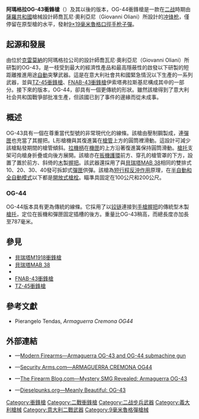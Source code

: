{{noteTA
|G1=軍事
|G2=長度單位
|G3=Firearms
}}
{{Infobox Weapon
|name= 阿瑪格拉OG-43衝鋒槍<br />{{Lang|en|Armaguerra OG-43}}
|image= File:Og-44.jpg
|image_size= 300px
|caption= OG-44衝鋒槍，為OG-43的固定木製槍托版本
|origin= {{flagcountry|Italian Social Republic}}
|type= [[冲锋枪|冲锋枪]]
<!-- Type selection -->
|is_ranged= yes
|is_bladed= 
|is_explosive= 
|is_artillery= 
|is_vehicle= 
|is_missile= 
|is_UK= 
<!-- Service history -->
|service= 
|used_by= {{flagcountry|Italian Social Republic}}
|wars= [[第二次世界大战|第二次世界大战]]
<!-- Production history -->
|designer= 喬瓦尼·奧利亞尼（Giovanni Oliani）
|design_date= 
|manufacturer= 阿瑪格拉公司
|unit_cost= 
|production_date= 
|number= 
|variants= OG-44
<!-- General specifications -->
|spec_label= 
|weight= 3.18[[千克|千克]]（7.01[[磅|磅]]）
|length= <div class="NavFrame collapsed" style="color: black; background-color: #FFFFFF; margin: 0 auto; padding: 0 10px; text-align: left;"><div class="NavHead" style="background-color: #FFFFFF; margin: 0 auto; padding: 0 10px; font-weight:normal;"></div><div class="NavContent" style="background-color: #FFFFFF; margin: 0 auto; padding: 0 10px;">
* OG-43槍托褶疊：720[[毫米|毫米]]（28.35[[英寸|英寸]]）
* OG-43槍托展開：470毫米（18.52英寸）
* OG-44：787毫米（30.98英寸）
</div>
</div>
|part_length= <div class="NavFrame collapsed" style="color: black; background-color: #FFFFFF; margin: 0 auto; padding: 0 10px; text-align: left;"><div class="NavHead" style="background-color: #FFFFFF; margin: 0 auto; padding: 0 10px; font-weight:normal;"></div><div class="NavContent" style="background-color: #FFFFFF; margin: 0 auto; padding: 0 10px;">
* OG-43：315毫米（12.4英吋）
* OG-44：292毫米（11.5英寸）
</div>
</div>
|width= 
|height= 
|diameter= 
|crew= 
<!-- Ranged weapon specifications --> 
|cartridge= [[9×19mm魯格彈|9×19毫米魯格彈]]
|caliber= 9.02毫米（.355英吋）
|barrels= 1根，[[膛線|線膛]]，外圍受穿孔式[[風冷|氣冷]][[槍管罩筒|隔熱罩]]所包覆，無[[槍口|槍口]]裝置
|action= <div class="NavFrame collapsed" style="color: black; background-color: #FFFFFF; margin: 0 auto; padding: 0 10px; text-align: left;"><div class="NavHead" style="background-color: #FFFFFF; margin: 0 auto; padding: 0 10px; font-weight:normal;"></div><div class="NavContent" style="background-color: #FFFFFF; margin: 0 auto; padding: 0 10px;">
* [[反沖作用_(槍械)|短行程反沖作用]]
* [[開放式槍栓|開放式槍栓]]
</div>
</div>
|mode= {{Link-en|半自動槍械|Semi-automatic firearm|半自動}}、[[自動火器|全自動]]，可[[擊發調變槍械|擊發調變]]
|rate= 500發／分鐘
|velocity= ～480[[米每秒|米／秒]]（1,100[[英尺每秒|英尺／秒]]）
|range= 150—200[[米_(单位)|公尺]]（164.04—218.72[[码|码]]，492.13—656.17[[英尺|英尺]]）
|max_range= 
|feed= 10、20、30、40發[[貝瑞塔M1938衝鋒槍|貝瑞塔M1938/42]]可拆卸式[[彈匣|彈匣]]
|sights= [[機械瞄具|機械瞄具]]
<!-- 火炮規格 -->
|breech= 
|recoil= 
|carriage= 
|elevation= 
|traverse= 
<!-- 刃器規格 --> 
|blade_type= 
|hilt_type= 
|sheath_type= 
|head_type= 
|haft_type= 
<!-- 爆炸物內填炸藥規格 --> 
|filling= 
|filling_weight= 
|detonation= 
|yield= 
<!-- 車輛/飛彈 規格 -->
|armour= 
|primary_armament= 
|secondary_arament= 
|engine= 
|engine_power= 
|transmission= 
|payload_capacity= 
|fuel_capacity= 
|pw_ratio= 
|suspension= 
|clearance= 
|vehicle_range= 
|speed= 
|guidance= 
|steering= 
<!-- missiles only -->
|wingspan= 
|propellant= 
|ceiling= 
|altitude= 
|depth= 
|boost= 
|accuracy= 
|launch_platform= 
|transport= 
}}

'''阿瑪格拉OG-43衝鋒槍'''（{{Lang-en|Armaguerra OG-43}}）及其以後的版本，OG-44衝鋒槍是一款在[[第二次世界大战|二战]]時期由[[意大利社会共和国|薩羅共和國]]槍械設計師喬瓦尼·奧利亞尼（Giovanni Oliani）所設計的[[冲锋枪|冲锋枪]]，僅停留在原型槍的水平，發射[[9×19mm魯格彈|9×19毫米魯格]][[口徑|口徑]][[手枪|手枪]][[子彈|子彈]]。

== 起源和發展 ==
由位於[[克雷莫納|克雷莫納]]的阿瑪格拉公司的設計師喬瓦尼·奧利亞尼（Giovanni Oliani）所研製的OG-43，是一枝受到最大的經濟性產品和最高隱蔽性的啟發以下研製的短距離推進用途[[自動火器|自動]]突擊武器。這是在意大利社會共和國緊急情況以下生產的一系列武器，並與[[TZ-45衝鋒槍|TZ-45衝鋒槍]]、[[FNAB-43衝鋒槍|FNAB-43衝鋒槍]]伊索塔弗拉斯基尼構成其中的一部分。接下來的版本，OG-44，卻具有一個更傳統的形狀。雖然該槍得到了意大利社会共和国戰爭部批准生產，但該國已到了事件的邊緣而從未成事。

== 概述 ==
OG-43具有一個在尊重當代型號的非常現代化的線條。該槍由壓制鋼製成，連[[彈匣|彈匣]]也充當了其握把。L形槍機與其復進簧在[[槍管|槍管]]上方的圓筒裡滑動。這設計可減少該槍點發期間的槍管傾斜。[[拉機柄|拉機柄]]在[[機匣|機匣]]的上方沿著復進簧保持圓筒滑動。[[槍托|槍托]]支架可向槍身折疊或向後方展開。該槍亦在[[扳機護環|扳機護環]]前方、穿孔的槍管罩的下方，設置了置於前方、斜倚的[[木材|木]]製[[輔助握把|握把]]。該武器還採用了與[[貝瑞塔M1938衝鋒槍|貝瑞塔MAB 38]]相同的雙排式10、20、30、40發可拆卸式[[彈匣|彈匣]]供彈。該槍為[[反沖作用_(槍械)|短行程反沖作用]]原理，在[[擊發調變槍械|半自動和全自動模式]]以下都是[[開放式槍栓|開放式槍栓]]。瞄準具固定在100公尺和200公尺。

=== OG-44 ===
OG-44版本具有更為傳統的線條。它採用了以[[铰链|铰链]]連接到[[手槍握把|手槍握把]]的傳統型木製[[槍托|槍托]]，定位在扳機和彈匣固定插槽的後方。重量比OG-43稍高，而總長度亦加長至787毫米。

== 參見 ==
* [[貝瑞塔M1918衝鋒槍|貝瑞塔M1918衝鋒槍]]
* [[貝瑞塔M1938衝鋒槍|貝瑞塔MAB 38]]
* {{Link-en|OVP 1918衝鋒槍|OVP 1918}}
* [[FNAB-43衝鋒槍|FNAB-43衝鋒槍]]
* [[TZ-45衝鋒槍|TZ-45衝鋒槍]]
<!-- == 資料來源 ==
<div class="references-small">
<references />
</div> -->

== 參考文獻 ==
* Pierangelo Tendas, ''Armaguerra Cremona OG44''

== 外部連結 ==
* {{en icon}}—[http://world.guns.ru/smg/it/submachine-gun-armaguerra-og-43-og-44-e.html Modern Firearms—Armaguerra OG-43 and OG-44 submachine gun] {{Wayback|url=http://world.guns.ru/smg/it/submachine-gun-armaguerra-og-43-og-44-e.html |date=20160911105446 }}
* {{en icon}}—[http://www.securityarms.com/20010315/galleryfiles/2800/2862.htm Security Arms.com—ARMAGUERRA CREMONA OG44] {{Wayback|url=http://www.securityarms.com/20010315/galleryfiles/2800/2862.htm |date=20210425051113 }}
* {{en icon}}—[http://www.thefirearmblog.com/blog/2011/06/30/mystery-smg-revealed-armaguerra-og-43/ The Firearm Blog.com—Mystery SMG Revealed: Armaguerra OG-43] {{Wayback|url=http://www.thefirearmblog.com/blog/2011/06/30/mystery-smg-revealed-armaguerra-og-43/ |date=20210125015240 }}
* {{en icon}}—[http://www.dieselpunks.org/profiles/blogs/meanly-beautiful-og43 Dieselpunks.org—Meanly Beautiful: OG-43] {{Wayback|url=http://www.dieselpunks.org/profiles/blogs/meanly-beautiful-og43 |date=20191102163531 }}

{{二戰意大利步兵槍械}}

{{DEFAULTSORT:Armaguerra}}
[[Category:衝鋒槍|Category:衝鋒槍]]
[[Category:二戰衝鋒槍|Category:二戰衝鋒槍]]
[[Category:二战步兵武器|Category:二战步兵武器]]
[[Category:義大利槍械|Category:義大利槍械]]
[[Category:意大利二戰武器|Category:意大利二戰武器]]
[[Category:9毫米魯格彈槍械|Category:9毫米魯格彈槍械]]